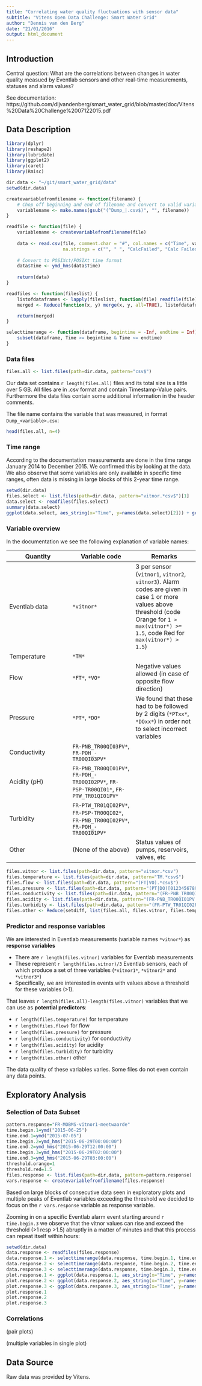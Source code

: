 ```yaml
---
title: "Correlating water quality fluctuations with sensor data"
subtitle: "Vitens Open Data Challenge: Smart Water Grid"
author: "Dennis van den Berg"
date: "21/01/2016"
output: html_document
---
```



## Introduction

Central question: What are the correlations between changes in water quality measued by Eventlab sensors and other real-time measurements, statuses and alarm values?

See documentation: https://github.com/dljvandenberg/smart_water_grid/blob/master/doc/Vitens%20Data%20Challenge%2007122015.pdf


## Data Description

```r
library(dplyr)
library(reshape2)
library(lubridate)
library(ggplot2)
library(caret)
library(Rmisc)

dir.data <- "~/git/smart_water_grid/data"
setwd(dir.data)

createvariablefromfilename <- function(filename) {
    # Chop off beginning and end of filename and convert to valid variable name
    variablename <- make.names(gsub("(^Dump_|.csv$)", "", filename))
}

readfile <- function(file) {
    variablename <- createvariablefromfilename(file)
    
    data <- read.csv(file, comment.char = "#", col.names = c("Time", variablename), colClasses = c("character", "numeric"),
                     na.strings = c("", " ", "CalcFailed", "Calc Failed", "Bad", "BadInput", "Bad Input", "PtCreated", "Pt Created", "CommFail", "ScanOff", "Configure", "I/OTimeout"))
    
    # Convert to POSIXct/POSIXt time format
    data$Time <- ymd_hms(data$Time)
    
    return(data)
}

readfiles <- function(fileslist) {
    listofdataframes <- lapply(fileslist, function(file) readfile(file))
    merged <- Reduce(function(x, y) merge(x, y, all=TRUE), listofdataframes)

    return(merged)
}

selecttimerange <- function(dataframe, begintime = -Inf, endtime = Inf) {
    subset(dataframe, Time >= begintime & Time <= endtime)
}
```


### Data files

```r
files.all <- list.files(path=dir.data, pattern="csv$")
```

Our data set contains `r length(files.all)` files and its total size is a little over 5 GB. All files are in .csv format and contain Timestamp-Value pairs. Furthermore the data files contain some additional information in the header comments. 

The file name contains the variable that was measured, in format `Dump_<variable>.csv`:

```r
head(files.all, n=4)
```



### Time range

According to the documentation measurements are done in the time range January 2014 to December 2015. We confirmed this by looking at the data. We also observe that some variables are only available in specific time ranges, often data is missing in large blocks of this 2-year time range.

```r
setwd(dir.data)
files.select <- list.files(path=dir.data, pattern="vitnor.*csv$")[1]
data.select <- readfiles(files.select)
summary(data.select)
ggplot(data.select, aes_string(x="Time", y=names(data.select)[2])) + geom_point() + ggtitle("Raw data (unaggregated)")
```


### Variable overview

In the documentation we see the following explanation of variable names:

Quantity      | Variable code    | Remarks
------------- | -------------    | -------------
Eventlab data | `*vitnor*`       | 3 per sensor (`vitnor1`, `vitnor2`, `vitnor3`). Alarm codes are given in case 1 or more values above threshold (code Orange for `1 > max(vitnor*) >= 1.5`, code Red for `max(vitnor*) > 1.5`)
Temperature   | `*TM*`           | 
Flow          | `*FT*`, `*VO*`   | Negative values allowed (in case of opposite flow direction)
Pressure      | `*PT*`, `*DO*`   | We found that these had to be followed by 2 digits (`*PTxx*`, `*DOxx*`) in order not to select incorrect variables 
Conductivity  | `FR-PNB_TR00QI03PV*`, `FR-POH_-TR00QI03PV*` | 
Acidity (pH)  | `FR-PNB_TR00QI01PV*`, `FR-POH_-TR00QI02PV*`, `FR-PSP-TR00QI01*`, `FR-PTW_TR01QI01PV*` | 
Turbidity     | `FR-PTW_TR01QI02PV*`, `FR-PSP-TR00QI02*`, `FR-PNB_TR00QI02PV*`, `FR-POH_-TR00QI01PV*` | 
Other         | (None of the above) | Status values of pumps, reservoirs, valves, etc

```r
files.vitnor <- list.files(path=dir.data, pattern="vitnor.*csv")
files.temperature <- list.files(path=dir.data, pattern="TM.*csv$")
files.flow <- list.files(path=dir.data, pattern="(FT|VO).*csv$")
files.pressure <- list.files(path=dir.data, pattern="(PT|DO)[0123456789][0123456789].*csv$")
files.conductivity <- list.files(path=dir.data, pattern="(FR-PNB_TR00QI03PV|FR-POH_-TR00QI03PV).*csv$")
files.acidity <- list.files(path=dir.data, pattern="(FR-PNB_TR00QI01PV|FR-POH_-TR00QI02PV|FR-PSP-TR00QI01|FR-PTW_TR01QI01PV).*csv$")
files.turbidity <- list.files(path=dir.data, pattern="(FR-PTW_TR01QI02PV|FR-PSP-TR00QI02|FR-PNB_TR00QI02PV|FR-POH_-TR00QI01PV).*csv$")
files.other <- Reduce(setdiff, list(files.all, files.vitnor, files.temperature, files.flow, files.pressure, files.conductivity, files.acidity, files.turbidity))
```


### Predictor and response variables

We are interested in Eventlab measurements (variable names `*vitnor*`) as **response variables**

* There are `r length(files.vitnor)` variables for Eventlab measurements
* These represent `r length(files.vitnor)/3` Eventlab sensors, each of which produce a set of three variables (`*vitnor1*`, `*vitnor2*` and `*vitnor3*`)
* Specifically, we are interested in events with values above a threshold for these variables (>1).

That leaves `r length(files.all)-length(files.vitnor)` variables that we can use as **potential predictors**:

* `r length(files.temperature)` for temperature
* `r length(files.flow)` for flow
* `r length(files.pressure)` for pressure
* `r length(files.conductivity)` for conductivity
* `r length(files.acidity)` for acidity
* `r length(files.turbidity)` for turbidity
* `r length(files.other)` other

The data quality of these variables varies. Some files do not even contain any data points.



## Exploratory Analysis

### Selection of Data Subset

```r
pattern.response="FR-MOBMS-vitnor1-meetwaarde"
time.begin.1=ymd("2015-06-25")
time.end.1=ymd("2015-07-05")
time.begin.2=ymd_hms("2015-06-29T00:00:00")
time.end.2=ymd_hms("2015-06-29T12:00:00")
time.begin.3=ymd_hms("2015-06-29T02:00:00")
time.end.3=ymd_hms("2015-06-29T03:00:00")
threshold.orange=1
threshold.red=1.5
files.response <- list.files(path=dir.data, pattern=pattern.response)
vars.response <- createvariablefromfilename(files.response)
```

Based on large blocks of consecutive data seen in exploratory plots and multiple peaks of Eventlab variables exceeding the threshold we decided to focus on the `r vars.response` variable as response variable.

Zooming in on a specific Eventlab alarm event starting around `r time.begin.3` we observe that the vitnor values can rise and exceed the threshold (>1 resp >1.5) abruptly in a matter of minutes and that this process can repeat itself within hours:

```r
setwd(dir.data)
data.response <- readfiles(files.response)
data.response.1 <- selecttimerange(data.response, time.begin.1, time.end.1)
data.response.2 <- selecttimerange(data.response, time.begin.2, time.end.2)
data.response.3 <- selecttimerange(data.response, time.begin.3, time.end.3)
plot.response.1 <- ggplot(data.response.1, aes_string(x="Time", y=names(data.response)[2])) + geom_point() + ggtitle("Eventlab - day timescale") + geom_hline(yintercept=threshold.orange, color="orange") + geom_hline(yintercept=threshold.red, color="red")
plot.response.2 <- ggplot(data.response.2, aes_string(x="Time", y=names(data.response)[2])) + geom_point() + ggtitle("Eventlab - hour timescale") + geom_hline(yintercept=threshold.orange, color="orange") + geom_hline(yintercept=threshold.red, color="red")
plot.response.3 <- ggplot(data.response.3, aes_string(x="Time", y=names(data.response)[2])) + geom_point() + ggtitle("Eventlab - minute timescale") + geom_hline(yintercept=threshold.orange, color="orange") + geom_hline(yintercept=threshold.red, color="red")
plot.response.1
plot.response.2
plot.response.3
```


### Correlations

(pair plots)

(multiple variables in single plot)

## Data Source

Raw data was provided by Vitens.